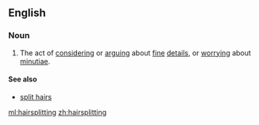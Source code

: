 ==English==
===Noun===
{{en-noun|-}}
# The act of [[consider]]ing or [[argue|arguing]] about [[fine]] [[detail]]s, or [[worry]]ing about [[minutiae]].

====See also====
*[[split hairs]]

[[ml:hairsplitting]]
[[zh:hairsplitting]]